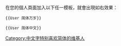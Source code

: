 <div style="float: right">{{User 简体万岁}}<br>{{User 简体中文}}</div>
在您的個人頁面加入以下任一模板，就會出現如右效果：
<pre>{{User 简体万岁}}</pre><pre>{{User 简体中文}}</pre>

[[Category:中文字特别喜欢简体的维基人|Category:中文字特别喜欢简体的维基人]]